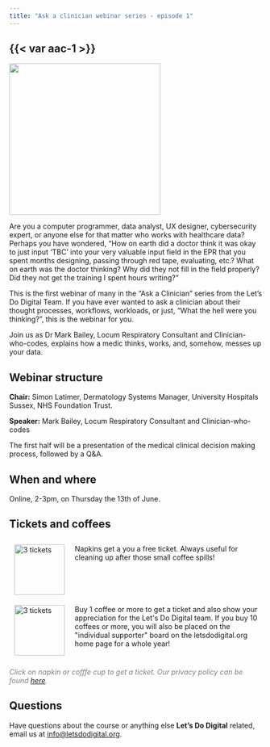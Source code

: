 ```yaml
---
title: "Ask a clinician webinar series - episode 1"
---
```


## {{< var aac-1 >}}

![](/media/a-pill-in-each-hand.jpg){height=300px fig-align="center" fig-alt="A pill in each outstretched hand of a male doctor"}

Are you a computer programmer, data analyst, UX designer, cybersecurity expert, or anyone else for that matter who works with healthcare data? Perhaps you have wondered, "How on earth did a doctor think it was okay to just input 'TBC' into your very valuable input field in the EPR that you spent months designing, passing through red tape, evaluating, etc.? What on earth was the doctor thinking? Why did they not fill in the field properly? Did they not get the training I spent hours writing?"

This is the first webinar of many in the "Ask a Clinician" series from the Let’s Do Digital Team. If you have ever wanted to ask a clinician about their thought processes, workflows, workloads, or just, "What the hell were you thinking?", this is the webinar for you.

Join us as Dr Mark Bailey, Locum Respiratory Consultant and Clinician-who-codes, explains how a medic thinks, works, and, somehow, messes up your data.


## Webinar structure

**Chair:** Simon Latimer, Dermatology Systems Manager, University Hospitals Sussex, NHS Foundation Trust.

**Speaker:** Mark Bailey, Locum Respiratory Consultant and Clinician-who-codes

The first half will be a presentation of the medical clinical decision making process, followed by a Q&A.


## When and where

Online, 2-3pm, on Thursday the 13th of June.


## Tickets and coffees


```{=html}
<div style="display: flex; flex-direction: column; width: 100%;">
    <div style="display: flex; flex-direction: row;">
        <div style="display: flex; flex-direction: column; width: 20%; padding: 10px;">
            <a href="https://www.buymeacoffee.com/letsdodigital/e/243960" style="display: flex; justify-content: center;">
                <img src="/media/green-napkin.png" alt="3 tickets" style="height: 100px;">
            </a>
        </div>
        <div style="display: flex; flex-direction: column; width: 80%; padding: 10px;">
            Napkins get a you a free ticket. Always useful for cleaning up after those small coffee spills!
        </div>
    </div>
    <div style="display: flex; flex-direction: row;">
        <div style="display: flex; flex-direction: column; width: 20%; padding: 10px;">
            <a href="https://www.buymeacoffee.com/letsdodigital/e/243971" style="display: flex; justify-content: center;">
                <img src="/media/white-paper-coffee-cup.jpg" alt="3 tickets" style="height: 100px;">
            </a>
        </div>
        <div style="display: flex; flex-direction: column; width: 80%; padding: 10px;">
            Buy 1 coffee or more to get a  ticket and also show your appreciation for the Let's Do Digital team. If you buy 10 coffees or more, you will also be placed on the "individual supporter" board on the letsdodigital.org home page for a whole year!
        </div>
    </div>
</div>

<p style="color: grey; font-style: italic;">
Click on napkin or cofffe cup to get a ticket. Our privacy policy can be found <a href="https://letsdodigital.org/privacy-policy.html">here</a>.
</p>

```


## Questions

Have questions about the course or anything else **Let's Do Digital** related, email us at [info@letsdodigital.org](mailto:info@letsdodigital.org).


<!--## Many thanks

Many thanks to

**Dr Kim Pramanik** ([https://www.linkedin.com/in/drkimpramanik/](https://www.linkedin.com/in/drkimpramanik/))

For providing the Let's Do Digital team with access to her Zoom account to enable this course to run virtually.-->